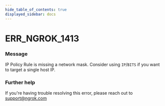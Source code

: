 ```yaml
---
hide_table_of_contents: true
displayed_sidebar: docs
---
```



# ERR_NGROK_1413

### Message

IP Policy Rule is missing a network mask. Consider using `IP`/`BITS` if you want to target a single host IP.

<ErrorDetails error="err_ngrok_1413" />

### Further help

If you're having trouble resolving this error, please reach out to [support@ngrok.com](mailto:support@ngrok.com?subject=Help%20with%20ERR_NGROK_1413)

